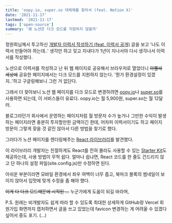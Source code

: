 ```yaml
---
title: 'oopy.io, super.so 대체제를 찾아서 (feat. Notion X)'
date: '2021-11-17'
lastmod: '2021-11-17'
tags: ['open-source']
summary: '왜 노션은 다크 모드를 지원하지 않을까'
---
```


정원희님께서 투고하신 [개발자 이력서 작성하기 (feat. 이력서 공개)](https://wonny.space/writing/work/engineer-resume) 글을 보고
'나도 이력서 만들어야 하는데..' 생각만 하고 잊고 지내다가 1년이 지나서야 다시 생각나서 이력서를 작성했다.

노션으로 이력서를 작성하고 난 뒤 웹 페이지로 공유해서 브라우저로 열었더니 ~~아뿔싸 세상에~~ 공유한 페이지에서는 다크 모드를 지원하지 않는다.
'뭔가 환경설정이 있겠지..'하고 구글링해보니 그런 거 없단다.

그래서 더 찾아보니 노션 웹 페이지를 다크 모드로 변경하려면 [oopy.io](https://www.oopy.io)나 [super.so](https://super.so)를 사용하면 되는데, 이 서비스들이 유료다.
oopy.io는 월 5,900원, super.so는 월 12달러.

블로그라던가 회사에서 운영하는 페이지처럼 월 방문자 수가 높거나 그만한 수익이 발생하는 페이지라면 충분히 투자할만한 금액이긴 한데,
어차피 이력서이기도 하고 페이지 방문이 그렇게 잦을 것 같진 않아서 다른 방법을 찾기로 했다.

그러다가 노션 페이지를 렌더링해주는 [React 라이브러리](https://github.com/NotionX/react-notion-x)를 발견했다.

이 라이브러리 개발자는 친절하게도 React를 전혀 몰라도 사용할 수 있는 [Starter Kit](https://github.com/transitive-bullshit/nextjs-notion-starter-kit)도 제공하는데, 사용 방법이 무척 쉽다.
얼마나 쉽냐면, React 코드를 한 줄도 건드리지 않고 단 하나의 설정 파일(site.config.js)만 수정하면 된다.

아쉬운 부분이라면 모바일 환경에서 좌우 여백이 너무 좁고, 북마크 블록의 썸네일이 보이지 않아서 입맛에 맞게 수정을 좀 해야 했다.

~~이게 다 다크 모드때문에 시작된 ...~~ 누군가에게 도움이 되길 바라며,

P.S. 원래는 비개발자도 쉽게 따라 할 수 있도록 최대한 상세하게
GitHub랑 Vercel 회원가입 화면까지 캡처하면서 글을 쓰고 있었는데 favicon 변경하는 게 어려울 수 있겠다싶어서 중도 포기. (...)
